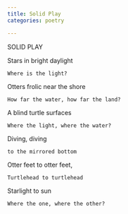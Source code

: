 ```yaml
---
title: Solid Play
categories: poetry

---
```


SOLID PLAY

Stars in bright daylight

	Where is the light?

Otters frolic near the shore

	How far the water, how far the land?

A blind turtle surfaces

	Where the light, where the water?

Diving, diving

	to the mirrored bottom

Otter feet to otter feet,

	Turtlehead to turtlehead

Starlight to sun

	Where the one, where the other?